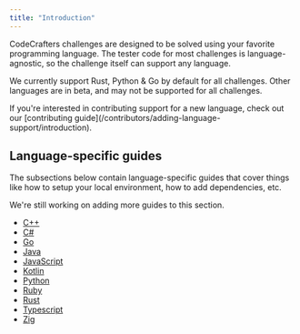 ```yaml
---
title: "Introduction"
---
```


CodeCrafters challenges are designed to be solved using your favorite programming language. The tester code for most challenges is
language-agnostic, so the challenge itself can support any language.

We currently support Rust, Python & Go by default for all challenges. Other languages are in beta, and may not be supported for all challenges.

<Info>
  If you're interested in contributing support for a new language, check out our
  [contributing guide](/contributors/adding-language-support/introduction).
</Info>

## Language-specific guides

The subsections below contain language-specific guides that cover things like how to setup your local environment, how to add dependencies, etc.

<Note>We're still working on adding more guides to this section.</Note>

- [C++](/challenges/language-support/cpp)
- [C#](/challenges/language-support/csharp)
- [Go](/challenges/language-support/go)
- [Java](/challenges/language-support/java)
- [JavaScript](/challenges/language-support/javascript)
- [Kotlin](/challenges/language-support/kotlin)
- [Python](/challenges/language-support/python)
- [Ruby](/challenges/language-support/ruby)
- [Rust](/challenges/language-support/rust)
- [Typescript](/challenges/language-support/typescript)
- [Zig](/challenges/language-support/zig)
